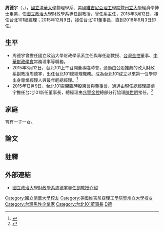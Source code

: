 {{citation style|time=2015-12-10T02:02:54+00:00}}
{{Infobox_officeholder
| name =周德宇
| image name =
| width = 
| now = [[台北金融大樓公司|台北金融大樓公司]]第4任董事長
| period = 2015年12月9日-2018年9月3日
| sex = 男
| Native place =
| date of birth ={{birth year and age|1967}}
| place of birth = {{TWN}}
| nationality = {{ROC}}
| spouse = [[葉佳艷|葉佳艷]]
| children =
| religion =
| educate =
*[[國立清華大學|國立清華大學]]物理學系畢業
*[[美國|美國]][[維吉尼亞理工學院暨州立大學|維吉尼亞理工學院暨州立大學]]經濟學博士
| past =
*[[國立政治大學|國立政治大學]]財政學系系主任
*[[國立政治大學|國立政治大學]]財政學系專任副教授
*[[台灣金控|台灣金控]]董事
*[[中華財政學會|中華財政學會]]常務理事
*[[台北101|台北101]]總經理(2015年3月12日－2015年12月9日)
*台北101董事長(2015年12月9日－2018年9月3日)
}}
'''周德宇'''（{{lang-en|'''Zhou De-yu'''}}，{{bd|1967年||||}}），[[國立清華大學|國立清華大學]]物理學系、美國[[維吉尼亞理工學院暨州立大學|維吉尼亞理工學院暨州立大學]]經濟學博士畢業，任[[國立政治大學|國立政治大學]]財政學系專任副教授，曾任系主任，2015年3月12日，接任台北101總經理；2015年12月9日，接任台北101董事長，直到2018年9月3日卸任。

==生平==
*周德宇曾擔任國立政治大學財政學系系主任與專任副教授、[[台灣金控|台灣金控]]董事、[[中華財政學會|中華財政學會]]常務理事等職務。
*2015年3月12日，台北101上午召開董事臨時會，通過由公股推薦的政大財政系副教授周德宇，出任台北101總經理職務。成為台北101成立以來第一位學界出身專業經理人與最年輕總經理。<ref>{{cite web|title=48歲周德宇 101最年輕總座|url=http://udn.com/news/story/7241/759141-48%E6%AD%B2%E5%91%A8%E5%BE%B7%E5%AE%87-101%E6%9C%80%E5%B9%B4%E8%BC%95%E7%B8%BD%E5%BA%A7|publisher=聯合新聞網|accessdate=2015-03-12|date=2015-03-12|archive-date=2015-07-22|archive-url=https://web.archive.org/web/20150722135312/http://udn.com/news/story/7241/759141-48%E6%AD%B2%E5%91%A8%E5%BE%B7%E5%AE%87-101%E6%9C%80%E5%B9%B4%E8%BC%95%E7%B8%BD%E5%BA%A7|dead-url=no}}</ref>
*2015年12月9日，台北101召開臨時股東會與董事會，通過由現任總經理周德宇擔任台北101新任董事長，總經理由[[兆豐金控|兆豐金控]]總部分行協理[[陳世明|陳世明]]接任。<ref>{{cite web|title=101董事會通過周德宇任董事長|url=http://www.appledaily.com.tw/realtimenews/article/new/20151209/749406/|publisher=台灣蘋果日報|accessdate=2015-12-09|date=2015-12-09|archive-date=2016-12-24|archive-url=https://web.archive.org/web/20161224164706/http://www.appledaily.com.tw/realtimenews/article/new/20151209/749406/|dead-url=no}}</ref>

==家庭==
育有一子一女。

==論文==

==註釋==
{{reformist}}

{{start box}}
{{s-before|[[宋文琪|宋文琪]]}}
{{s-title|[[台北101|台北101]]董事長|2015年12月9日－}}
{{s-none|現任}}
{{end box}}

== 外部連結 ==
*[https://web.archive.org/web/20160412224611/http://pf.nccu.edu.tw/people/bio.php?PID=54466 國立政治大學財政學系周德宇專任副教授介紹]


 

{{DEFAULTSORT:Zhou 周}}
[[Category:國立清華大學校友|Category:國立清華大學校友]]
[[Category:美國維吉尼亞理工學院暨州立大學校友|Category:美國維吉尼亞理工學院暨州立大學校友]]
[[Category:台灣男性企業家|Category:台灣男性企業家]]
[[Category:台北101董事長|Category:台北101董事長]]
[[Category:周姓|D德]]